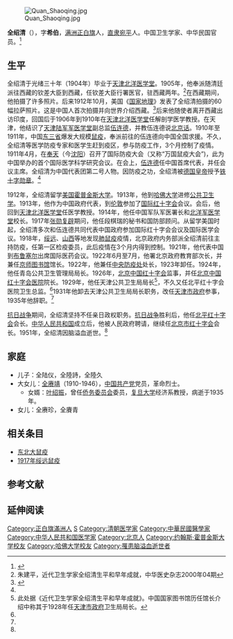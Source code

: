 [[File:Quan_Shaoqing.jpg|thumb]]

'''全绍清'''（{{bd|1884年||1951年|}}），字'''希伯'''，[[满洲正白旗|满洲正白旗]]人，[[直隶|直隶]][[宛平|宛平]]人。中国卫生学家、中华民国官员。<ref name=lrgz>{{Cite web |url=http://www.nlc.gov.cn/newzqwqhg/jy/lrgz/201011/t20101123_12223.htm |title=历任馆长，中国国家图书馆，于2012-2-15查阅 |access-date=2012-02-16 |archive-url=https://web.archive.org/web/20160304200529/http://www.nlc.gov.cn/newzqwqhg/jy/lrgz/201011/t20101123_12223.htm |archive-date=2016-03-04 |dead-url=yes }}</ref>

==生平==
全绍清于光绪三十年（1904年）毕业于[[天津|天津]][[北洋医学堂|北洋医学堂]]。1905年，他奉派随清廷派往西藏的钦差大臣到西藏，任钦差大臣行署医官，驻西藏两年。<ref name=zjp>朱建平，近代卫生学家全绍清生平和早年成就，中华医史杂志2000年04期</ref>在西藏期间，他拍摄了许多照片。后来1912年10月，美国《[[国家地理_(杂志)|国家地理]]》发表了全绍清拍摄的60幅拉萨照片。这是中国人首次拍摄并向世界介绍西藏。<ref>{{Cite web |url=http://www.indaa.com.cn/dwxw01/focpic/201102/t20110210_575063.htm |title=照亮雪域高原——“西藏户户通电”掠影，英大网，2010-06-24 |access-date=2012-02-16 |archive-url=https://web.archive.org/web/20150622041503/http://www.indaa.com.cn/dwxw01/focpic/201102/t20110210_575063.htm |archive-date=2015-06-22 |dead-url=yes }}</ref>后来他随使者离开西藏出访印度，回国后于1906年到1910年在[[天津|天津]][[北洋医学堂|北洋医学堂]]任解剖学医学教授。在天津，他结识了[[天津|天津]][[陆军军医学堂|陆军军医学堂]]副总监[[伍连德|伍连德]]，并教伍连德说[[北京话|北京话]]。1910年至1911年，中国[[东三省|东三省]]爆发大规模[[鼠疫|鼠疫]]，奉派前往的伍连德向中国全国求援。不久，全绍清等医学防疫专家和医学生赶到疫区，参与防疫工作，3个月控制了疫情。1911年4月，在[[奉天|奉天]]（今[[沈阳|沈阳]]）召开了国际防疫大会（又称“万国鼠疫大会”)，此为中国举办的首个国际医学科学研究会议。在会上，[[伍连德|伍连德]]任中国首席代表，并任会议主席。全绍清为中国代表团第二号人物。因防疫之功，全绍清被[[德意志帝國|德国]][[德国君主列表|皇帝]]授予[[铁十字勋章|铁十字勋章]]。<ref name=zjp/>

1912年，全绍清留学[[美国|美国]][[霍普金斯大学|霍普金斯大学]]。1913年，他到[[哈佛大学|哈佛大学]]进修[[公共卫生学|公共卫生学]]。1913年，他作为中国政府代表，到[[伦敦|伦敦]]参加了[[国际红十字会|国际红十字会]]会议。会后，他回到[[天津|天津]][[北洋医学堂|北洋医学堂]]任医学教授。1914年，他任中国军队军医署长和[[北洋军医学堂|北洋军医学堂]]校长。1917年[[张勋复辟|张勋复辟]]期问，他任段棋瑞的秘书和国防部顾问。从留学美国时起，全绍清多次和伍连德共同代表中国政府参加国际红十字会会议及国际医学会议。1918年，[[绥远|绥远]]、[[山西|山西]]等地发现[[肺鼠疫|肺鼠疫]]疫情，北京政府内务部派全绍清前往主持防疫，任第一区检疫委员，此后疫情在3个月内得到控制。1921年，他代表中国到[[布鲁塞尔|布鲁塞尔]]出席国际医药会议。1922年6月至7月，他署北京政府教育部次长，并兼任[[京师图书馆|京师图书馆]]馆长。1922年，他兼任[[中央防疫处|中央防疫处]]处长，1923年卸任。1924年，他任青岛公共卫生管理局局长。1926年，[[北京|北京]][[中国红十字会|中国红十字会]]监事，并任[[北京|北京]][[中国红十字会医院|中国红十字会医院]]院长。1929年，他任天津公共卫生局局长<ref>此处据《近代卫生学家全绍清生平和早年成就》。中国国家图书馆历任馆长介绍中称其于1928年任[[天津市政府|天津市政府]]卫生局局长。</ref>，不久又任北平红十字会医院卫生总监。<ref name=zjp/>1931年他卸去天津公共卫生局局长职务，改任[[天津市政府|天津市政府]]参事，1935年他辞职。<ref name=lrgz/>

[[抗日战争|抗日战争]]期间，全绍清坚持不任亲日政权职务。[[抗日战争|抗日战争]]胜利后，他任[[北平红十字会|北平红十字会]]会长。[[中华人民共和国|中华人民共和国]]成立后，他被人民政府聘请，继续任[[北京市红十字会|北京市红十字会]]会长。1951年，全绍清因脑溢血逝世。<ref name=zjp/>

==家庭==
*儿子：全陆仪，全陸詩，全陸久
*大女儿：[[全赓靖|全赓靖]]（1910-1946），[[中国共产党|中国共产党]]党员，革命烈士。
**女婿：[[叶绍振|叶绍振]]，曾任[[侨务委员会|侨务委员会]]委员，[[复旦大学|复旦大学]]经济系教授，病逝于1935年。
*女儿：全赓珍，全賡青

==相关条目==
*[[东北大鼠疫|东北大鼠疫]]
*[[1917年绥远鼠疫|1917年绥远鼠疫]]

==参考文献==
{{reflist}}

==延伸阅读==
{{Wikisource further reading}}

{{中国国家图书馆馆长}}
{{DEFAULTSORT:Quan全}}
[[Category:正白旗滿洲人|Category:正白旗滿洲人]]
[[Category:全姓|S]]
[[Category:清朝医学家|Category:清朝医学家]]
[[Category:中華民國醫學家|Category:中華民國醫學家]]
[[Category:中华人民共和国医学家|Category:中华人民共和国医学家]]
[[Category:北京人|Category:北京人]]
[[Category:约翰斯·霍普金斯大学校友|Category:约翰斯·霍普金斯大学校友]]
[[Category:哈佛大学校友|Category:哈佛大学校友]]
[[Category:罹患脑溢血逝世者|Category:罹患脑溢血逝世者]]